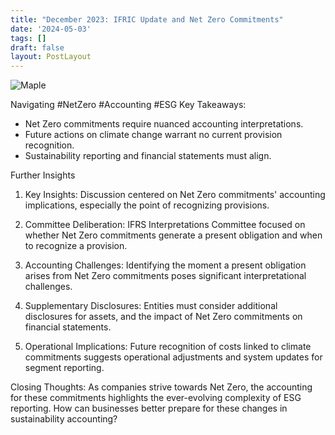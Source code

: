 ```yaml
---
title: "December 2023: IFRIC Update and Net Zero Commitments"
date: '2024-05-03'
tags: []
draft: false
layout: PostLayout
---
```


<div className="flex justify-center">
  <div className="my-1 w-full px-2 xl:my-1 xl:w-1/2 xl:px-2">
    <img src="https://img.youtube.com/vi/UemvaXcjUFY/0.jpg" alt="Maple" className="mx-auto h-58 w-auto" />
  </div>
</div>

Navigating #NetZero #Accounting #ESG
Key Takeaways:
- Net Zero commitments require nuanced accounting interpretations.
- Future actions on climate change warrant no current provision recognition.
- Sustainability reporting and financial statements must align.

Further Insights
1. Key Insights:
Discussion centered on Net Zero commitments' accounting implications, especially the point of recognizing provisions.

2. Committee Deliberation:
IFRS Interpretations Committee focused on whether Net Zero commitments generate a present obligation and when to recognize a provision.

3. Accounting Challenges:
Identifying the moment a present obligation arises from Net Zero commitments poses significant interpretational challenges.

4. Supplementary Disclosures:
Entities must consider additional disclosures for assets, and the impact of Net Zero commitments on financial statements.

5. Operational Implications:
Future recognition of costs linked to climate commitments suggests operational adjustments and system updates for segment reporting.

Closing Thoughts:
As companies strive towards Net Zero, the accounting for these commitments highlights the ever-evolving complexity of ESG reporting. How can businesses better prepare for these changes in sustainability accounting?
